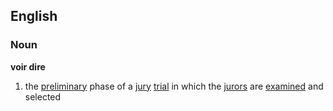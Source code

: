 == English ==
=== Noun ===
'''voir dire'''
# the [[preliminary]] phase of a [[jury]] [[trial]] in which the [[jurors]] are [[examined]] and selected